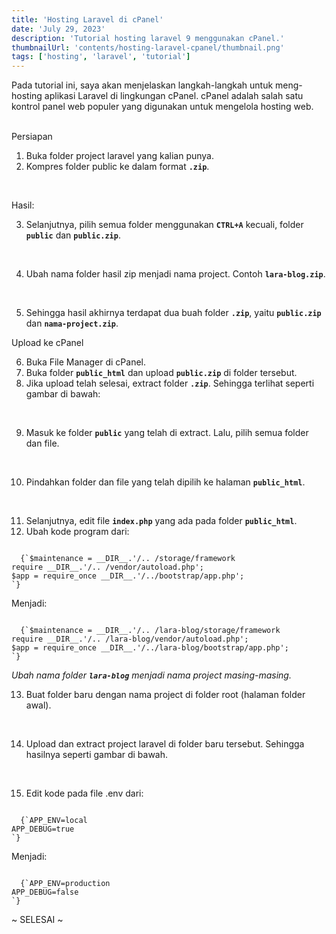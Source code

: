 ```yaml
---
title: 'Hosting Laravel di cPanel'
date: 'July 29, 2023'
description: 'Tutorial hosting laravel 9 menggunakan cPanel.'
thumbnailUrl: 'contents/hosting-laravel-cpanel/thumbnail.png'
tags: ['hosting', 'laravel', 'tutorial']
---
```


<BlogImage
  src="/images/contents/hosting-laravel-cpanel/thumbnail.png"
  w="700px"
  alt="Thumbnail"
/>

Pada tutorial ini, saya akan menjelaskan langkah-langkah untuk meng-hosting aplikasi Laravel di lingkungan cPanel. cPanel adalah salah satu kontrol panel web populer yang digunakan untuk mengelola hosting web.

<br />

<CustomHeading fs="22" mb="4">
  Persiapan
</CustomHeading>

1. Buka folder project laravel yang kalian punya.
2. Kompres folder public ke dalam format **`.zip`**.

<br />

<BlogImage
  src="/images/contents/hosting-laravel-cpanel/public-to-zip-1.png"
  alt="Folder public"
  w="450px"
/>

Hasil:

<BlogImage
  src="/images/contents/hosting-laravel-cpanel/public-to-zip-2.png"
  alt="kompres public ke zip"
  w="470px"
/>

3. Selanjutnya, pilih semua folder menggunakan **`CTRL+A`** kecuali, folder **`public`** dan **`public.zip`**.

<br />

<BlogImage
  src="/images/contents/hosting-laravel-cpanel/seleksi-selain-folder-public.png"
  alt="Seleksi folder selain public"
  w="250px"
/>

<BlogImage
  src="/images/contents/hosting-laravel-cpanel/seleksi-selain-folder-public-2.png"
  alt="Seleksi folder selain public 2"
  w="250px"
/>

4. Ubah nama folder hasil zip menjadi nama project. Contoh **`lara-blog.zip`**.

<br />

<BlogImage
  src="/images/contents/hosting-laravel-cpanel/zip-laravel.png"
  alt="Folder zip laravel"
  w="300px"
/>

5. Sehingga hasil akhirnya terdapat dua buah folder **`.zip`**, yaitu **`public.zip`** dan **`nama-project.zip`**.

<BlogImage
  src="/images/contents/hosting-laravel-cpanel/semua-folder-zip.png"
  alt="Semua folder zip"
  w="250px"
/>

<CustomHeading fs="22" mb="4">
  Upload ke cPanel
</CustomHeading>

6. Buka File Manager di cPanel.
7. Buka folder **`public_html`** dan upload **`public.zip`** di folder tersebut.
8. Jika upload telah selesai, extract folder **`.zip`**. Sehingga terlihat seperti gambar di bawah:

<br />

<BlogImage
  src="/images/contents/hosting-laravel-cpanel/extract-public-zip.png"
  alt="Extract folder public"
  w="350px"
/>

9. Masuk ke folder **`public`** yang telah di extract. Lalu, pilih semua folder dan file.

<br />

<BlogImage
  src="/images/contents/hosting-laravel-cpanel/select-all.png"
  alt="Pilih semua"
  w="350px"
/>

10. Pindahkan folder dan file yang telah dipilih ke halaman **`public_html`**.

<br />

<BlogImage
  src="/images/contents/hosting-laravel-cpanel/pindah-folder.png"
  alt="Pindah folder ke public html"
  w="350px"
/>

11. Selanjutnya, edit file **`index.php`** yang ada pada folder **`public_html`**.
12. Ubah kode program dari:

<Code language="php">
  {`$maintenance = __DIR__.'/.. /storage/framework
require __DIR__.'/.. /vendor/autoload.php';
$app = require_once __DIR__.'/../bootstrap/app.php';
`}
</Code>

Menjadi:

<Code language="php">
  {`$maintenance = __DIR__.'/.. /lara-blog/storage/framework
require __DIR__.'/.. /lara-blog/vendor/autoload.php';
$app = require_once __DIR__.'/../lara-blog/bootstrap/app.php';
`}
</Code>

_Ubah nama folder **`lara-blog`** menjadi nama project masing-masing._

13. Buat folder baru dengan nama project di folder root (halaman folder awal).

<br />

<BlogImage
  src="/images/contents/hosting-laravel-cpanel/buat-folder-di-root.png"
  alt="Buat folder baru"
  w="400px"
/>

14. Upload dan extract project laravel di folder baru tersebut. Sehingga hasilnya seperti gambar di bawah.

<br />

<BlogImage
  src="/images/contents/hosting-laravel-cpanel/upload-laravel.png"
  alt="Upload laravel"
  w="300px"
/>

15. Edit kode pada file .env dari:

<Code language="dot">
  {`APP_ENV=local
APP_DEBUG=true
`}
</Code>

Menjadi:

<Code language="dot">
  {`APP_ENV=production
APP_DEBUG=false
`}
</Code>

~ SELESAI ~
